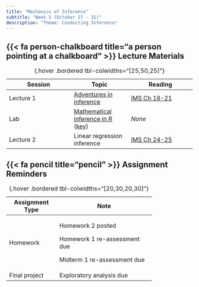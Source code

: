 ```yaml
---
title: "Mechanics of Inference"
subtitle: "Week 5 (October 27 - 31)"
description: "Theme: Conducting Inference"
---
```


## {{< fa person-chalkboard title="a person pointing at a chalkboard" >}} Lecture Materials {#lecture-materials}

| Session | Topic  | Reading |
|---------|--------|---------|
| Lecture 1 | [Adventures in inference](lecture-slides/lecture5-1.pdf){target="_blank"} | [IMS Ch 18-21](https://openintrostat.github.io/ims/inference-tables.html){target="_blank"} |
| Lab | [Mathematical inference in R](labs/lab5.qmd) ([key](labs/lab5-key.qmd)) | *None* |
| Lecture 2 | Linear regression inference | [IMS Ch 24-25](https://openintrostat.github.io/ims/inf-model-slr.html){target="_blank"} |
: {.hover .bordered tbl-colwidths="[25,50,25]"} 

## {{< fa pencil title="pencil" >}} Assignment Reminders {#assignment-reminders}

+-----------------+-------------------------------------+
| Assignment Type | Note                                |
+=================+=====================================+
| Homework        | Homework 2 posted                   |
|                 |                                     |
|                 | Homework 1 re-assessment due        |
|                 |                                     |
|                 | Midterm 1 re-assessment due         |
+-----------------+-------------------------------------+
| Final project   | Exploratory analysis due            |
+-----------------+-------------------------------------+
: {.hover .bordered tbl-colwidths="[20,30,20,30]"} 

